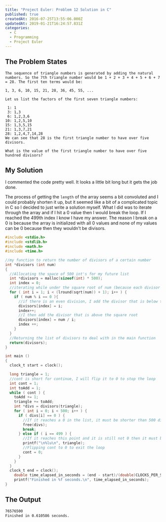 ```yaml
---
title: "Project Euler: Problem 12 Solution in C"
published: true
createdAt: 2016-07-25T13:55:06.000Z
updatedAt: 2019-01-21T16:24:57.831Z
categories:
  - C
  - Programming
  - Project Euler
---
```


## The Problem States

```
The sequence of triangle numbers is generated by adding the natural numbers. So the 7th triangle number would be 1 + 2 + 3 + 4 + 5 + 6 + 7 = 28. The first ten terms would be:

1, 3, 6, 10, 15, 21, 28, 36, 45, 55, ...

Let us list the factors of the first seven triangle numbers:

 1: 1
 3: 1,3
 6: 1,2,3,6
10: 1,2,5,10
15: 1,3,5,15
21: 1,3,7,21
28: 1,2,4,7,14,28
We can see that 28 is the first triangle number to have over five divisors.

What is the value of the first triangle number to have over five hundred divisors?
```

## My Solution

I commented the code pretty well. It looks a little bit long but it gets the job done.

The process of getting the `length` of the array seems a bit convoluted and I could probably shorten it up, but it
seemed like a bit of a complicated topic in C so I decided to just write a solution myself. What I did was to iterate
through the array and if I hit a 0 value then I would break the loop. If I reached the 499th index I know I have my
answer. The reason I break on a 0 is because the array is initialized with all 0 values and none of my values can be
0 because then they wouldn't be divisors.

```c
#include <stdio.h>
#include <stdlib.h>
#include <math.h>
#include <time.h>

//my function to return the number of divisors of a certain number
int *divisors (int num)
{
  //Allocating the space of 500 int's for my future list
  int *divisors = malloc(sizeof(int) * 500);
  int index = 0;
  //iterating while under the square root of num (because each divisor should be higher and lower than the square root)
  for ( int i = 1; i < (lround(sqrt(num)) + 1); i++ ) {
    if ( num % i == 0 ){
      //if there is an even division, I add the divisor that is below the square root
      divisors[index] = i;
      index++;
      //I then add the divisor that is above the square root
      divisors[index] = num / i;
      index ++;
    }
  }
  //Returning the list of divisors to deal with in the main function
  return(divisors);
}

int main ()
{
  clock_t start = clock();

  long triangle = 1;
  //cont is short for continue, I will flip it to 0 to stop the loop
  int cont = 1;
  int toAdd = 1;
  while ( cont ) {
    toAdd += 1;
    triangle += toAdd;
    int *divs = divisors(triangle);
    for ( int i = 0; i < 500; i++ ) {
      if ( divs[i] == 0 ) {
        //If it reaches a 0 in the list, it must be shorter than 500 divisors
        free(divs);
        break;
      } else if ( i == 499 ) {
        //If it reaches this point and it is still not 0 then it must be the answer
        printf("\n%lu\n", triangle);
        //Flipping cont to 0 to exit the loop
        cont = 0;
      }
    }
  }
  clock_t end = clock();
    double time_elapsed_in_seconds = (end - start)/(double)CLOCKS_PER_SEC;
    printf("Finished in %f seconds.\n", time_elapsed_in_seconds);
}
```

## The Output

```bash
76576500
Finished in 0.610586 seconds.
```
